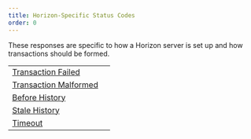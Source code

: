 ```yaml
---
title: Horizon-Specific Status Codes
order: 0
---
```



These responses are specific to how a Horizon server is set up and how transactions should be formed.

<NavTable title="Horizon-Specific Status Codes">

|                                                              |     |
| ------------------------------------------------------------ | --- |
| [Transaction Failed](./transaction-failed.mdx)               |     |
| [Transaction Malformed](./transaction-malformed.mdx)         |     |
| [Before History](./before-history.mdx)                       |     |
| [Stale History](./stale-history.mdx)                         |     |
| [Timeout](./timeout.mdx)                                     |     |

</NavTable>